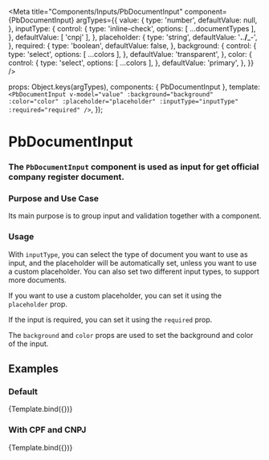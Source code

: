 
<Meta
  title="Components/Inputs/PbDocumentInput"
  component={PbDocumentInput}
  argTypes={{
    value: {
      type: 'number',
      defaultValue: null,
    },
    inputType: {
      control: {
        type: 'inline-check',
        options: [ ...documentTypes ],
      },
      defaultValue: [ 'cnpj' ],
    },
    placeholder: {
      type: 'string',
      defaultValue: '__.___.___/____-_',
    },
    required: {
      type: 'boolean',
      defaultValue: false,
    },
    background: {
      control: {
        type: 'select',
        options: [ ...colors ],
      },
      defaultValue: 'transparent',
    },
    color: {
      control: {
        type: 'select',
        options: [ ...colors ],
      },
      defaultValue: 'primary',
    },
  }}
/>


  props: Object.keys(argTypes),
  components: { PbDocumentInput },
  template: `
    <PbDocumentInput
      v-model="value"
      :background="background"
      :color="color"
      :placeholder="placeholder"
      :inputType="inputType"
      :required="required"
    />
  `,
});


# **PbDocumentInput**
### The `PbDocumentInput` component is used as input for get official company register document.

### Purpose and Use Case
Its main purpose is to group input and validation together with a component.

### Usage
With `inputType`, you can select the type of document you want to use as input, and the placeholder will be automatically set, unless you want to use a custom placeholder.
You can also set two different input types, to support more documents.

If you want to use a custom placeholder, you can set it using the `placeholder` prop.

If the input is required, you can set it using the `required` prop.

The `background` and `color` props are used to set the background and color of the input.

## Examples

### Default

<Canvas>
  <Story name="Default">
    {Template.bind({})}
  </Story>
</Canvas>

### With CPF and CNPJ

<Canvas>
  <Story name="Only show form"
    args={{
      inputType: [ 'cpf', 'cnpj' ],
      placeholder: 'CPF or CNPJ',
    }}
  >
    {Template.bind({})}
  </Story>
</Canvas>

